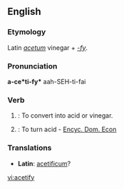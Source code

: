 ==English==

===Etymology===
Latin ''[[acetum]]'' vinegar + ''[[-fy]]''.

===Pronunciation===
'''a-ce*ti-fy*'''
aah-SEH-ti-fai

===Verb===
{{en-verb|acetif|i|ed}}

# {{transitive}}: To convert into acid or vinegar.
# {{intransitive}}: To turn acid - [[Encyc. Dom. Econ]]

===Translations===
{{rfc-level|Translations at L3+ (AutoFormat would have corrected level of Translations)}}
* '''Latin''': [[acetificum]]?

[[vi:acetify]]